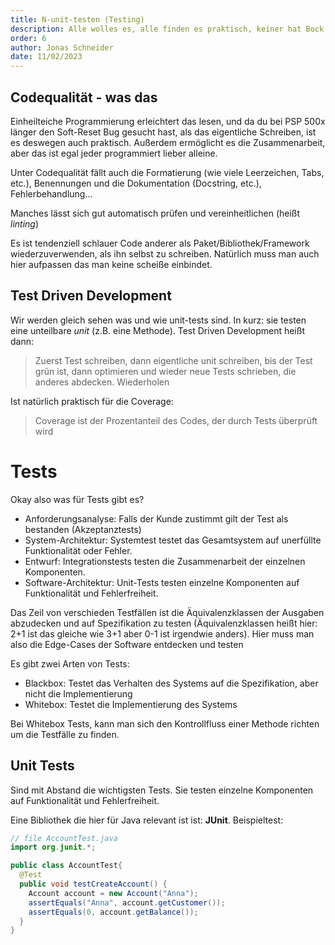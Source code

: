 ```yaml
---
title: N-unit-testen (Testing)
description: Alle wolles es, alle finden es praktisch, keiner hat Bock drauf => Unit Tests
order: 6
author: Jonas Schneider
date: 11/02/2023
---
```


## Codequalität - was das

Einheilteiche Programmierung erleichtert das lesen, und da du bei PSP 500x länger den Soft-Reset Bug gesucht hast, als das eigentliche Schreiben, ist es deswegen auch praktisch. 
Außerdem ermöglicht es die Zusammenarbeit, aber das ist egal jeder programmiert lieber alleine.

Unter Codequalität fällt auch die Formatierung (wie viele Leerzeichen, Tabs, etc.), Benennungen und die Dokumentation (Docstring, etc.), Fehlerbehandlung...

Manches lässt sich gut automatisch prüfen und vereinheitlichen (heißt *linting*)

Es ist tendenziell schlauer Code anderer als Paket/Bibliothek/Framework wiederzuverwenden, als ihn selbst zu schreiben. Natürlich muss man auch hier aufpassen das man keine scheiße einbindet.

## Test Driven Development

Wir werden gleich sehen was und wie unit-tests sind. In kurz: sie testen eine unteilbare *unit* (z.B. eine Methode).
Test Driven Development heißt dann:

> Zuerst Test schreiben, dann eigentliche unit schreiben, bis der Test grün ist, dann optimieren und wieder neue Tests schrieben, die anderes abdecken. Wiederholen

Ist natürlich praktisch für die Coverage:

> Coverage ist der Prozentanteil des Codes, der durch Tests überprüft wird

# Tests

Okay also was für Tests gibt es? 
- Anforderungsanalyse: Falls der Kunde zustimmt gilt der Test als bestanden (Akzeptanztests)
- System-Architektur: Systemtest testet das Gesamtsystem auf unerfüllte Funktionalität oder Fehler.
- Entwurf: Integrationstests testen die Zusammenarbeit der einzelnen Komponenten.
- Software-Architektur: Unit-Tests testen einzelne Komponenten auf Funktionalität und Fehlerfreiheit.

Das Zeil von verschieden Testfällen ist die Äquivalenzklassen der Ausgaben abzudecken und auf Spezifikation zu testen 
(Äquivalenzklassen heißt hier: 2+1 ist das gleiche wie 3+1 aber 0-1 ist irgendwie anders). Hier muss man also die Edge-Cases der Software entdecken und testen

Es gibt zwei Arten von Tests:
- Blackbox: Testet das Verhalten des Systems auf die Spezifikation, aber nicht die Implementierung
- Whitebox: Testet die Implementierung des Systems

Bei Whitebox Tests, kann man sich den Kontrollfluss einer Methode richten um die Testfälle zu finden.

## Unit Tests
Sind mit Abstand die wichtigsten Tests. Sie testen einzelne Komponenten auf Funktionalität und Fehlerfreiheit.

Eine Bibliothek die hier für Java relevant ist ist: **JUnit**. Beispieltest:

```java
// file AccountTest.java
import org.junit.*;

public class AccountTest{
  @Test
  public void testCreateAccount() {
    Account account = new Account("Anna");
    assertEquals("Anna", account.getCustomer());
    assertEquals(0, account.getBalance());
  }
}
```